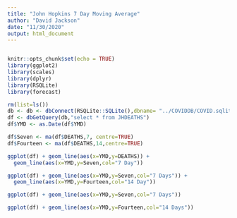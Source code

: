 ```yaml
---
title: "John Hopkins 7 Day Moving Average"
author: "David Jackson"
date: "11/30/2020"
output: html_document
---
```

```r

```

```r
knitr::opts_chunk$set(echo = TRUE)
library(ggplot2)
library(scales)
library(dplyr)
library(RSQLite)
library(forecast)
```
```r
rm(list=ls())
db <- db <- dbConnect(RSQLite::SQLite(),dbname= "../COVIDDB/COVID.sqlite3")
df <- dbGetQuery(db,"select * from JHDEATHS")
df$YMD <- as.Date(df$YMD)
```

```r
df$Seven <- ma(df$DEATHS,7, centre=TRUE)
df$Fourteen <- ma(df$DEATHS,14,centre=TRUE)
```
```r
ggplot(df) + geom_line(aes(x=YMD,y=DEATHS)) +
  geom_line(aes(x=YMD,y=Seven,col="7 Day"))
```
```r
ggplot(df) + geom_line(aes(x=YMD,y=Seven,col="7 Days")) +
  geom_line(aes(x=YMD,y=Fourteen,col="14 Day"))
```
```r
ggplot(df) + geom_line(aes(x=YMD,y=Seven,col="7 Days"))
```
```r
ggplot(df) + geom_line(aes(x=YMD,y=Fourteen,col="14 Days"))
```

